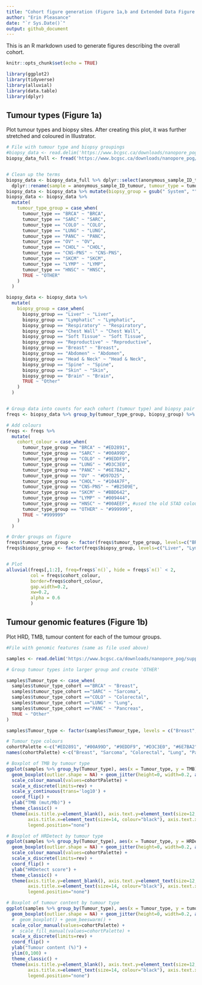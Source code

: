 ```yaml
---
title: "Cohort figure generation (Figure 1a,b and Extended Data Figure 1a)"
author: "Erin Pleasance"
date: "`r Sys.Date()`"
output: github_document
---
```


This is an R markdown used to generate figures describing the overall cohort.

```r
knitr::opts_chunk$set(echo = TRUE)

library(ggplot2)
library(tidyverse)
library(alluvial)
library(data.table)
library(dplyr)
```

## Tumour types (Figure 1a)

Plot tumour types and biopsy sites. After creating this plot, it was further stretched and coloured in Illustrator.


```r

# File with tumour type and biopsy groupings
#biopsy_data <- read.delim('https://www.bcgsc.ca/downloads/nanopore_pog/supplementary_tables/Supplementary_Table_1_samples.tsv')
biopsy_data_full <- fread('https://www.bcgsc.ca/downloads/nanopore_pog/supplementary_tables/Supplementary_Table_1_samples.tsv')


# Clean up the terms
biopsy_data <- biopsy_data_full %>% dplyr::select(anonymous_sample_ID_tumour, tumour_type_cohort, biopsy_site_cohort) %>%
  dplyr::rename(sample = anonymous_sample_ID_tumour, tumour_type = tumour_type_cohort, biopsy_group = biopsy_site_cohort)
biopsy_data <- biopsy_data %>% mutate(biopsy_group = gsub(" System", "", biopsy_group))
biopsy_data <- biopsy_data %>%
  mutate(
    tumour_type_group = case_when(
      tumour_type == "BRCA" ~ "BRCA",
      tumour_type == "SARC" ~ "SARC",
      tumour_type == "COLO" ~ "COLO",
      tumour_type == "LUNG" ~ "LUNG",
      tumour_type == "PANC" ~ "PANC",
      tumour_type == "OV" ~ "OV",
      tumour_type == "CHOL" ~ "CHOL",
      tumour_type == "CNS-PNS" ~ "CNS-PNS",
      tumour_type == "SKCM" ~ "SKCM",
      tumour_type == "LYMP" ~ "LYMP",
      tumour_type == "HNSC" ~ "HNSC",
      TRUE ~ "OTHER"
    )
  )

biopsy_data <- biopsy_data %>%
  mutate(
    biopsy_group = case_when(
      biopsy_group == "Liver" ~ "Liver",
      biopsy_group == "Lymphatic" ~ "Lymphatic",
      biopsy_group == "Respiratory" ~ "Respiratory",
      biopsy_group == "Chest Wall" ~ "Chest Wall",
      biopsy_group == "Soft Tissue" ~ "Soft Tissue",
      biopsy_group == "Reproductive" ~ "Reproductive",
      biopsy_group == "Breast" ~ "Breast",
      biopsy_group == "Abdomen" ~ "Abdomen",
      biopsy_group == "Head & Neck" ~ "Head & Neck",
      biopsy_group == "Spine" ~ "Spine",
      biopsy_group == "Skin" ~ "Skin",
      biopsy_group == "Brain" ~ "Brain",
      TRUE ~ "Other"
    )
  )


# Group data into counts for each cohort (tumour type) and biopsy pair
freqs <- biopsy_data %>% group_by(tumour_type_group, biopsy_group) %>% summarise(n())

# Add colours
freqs <- freqs %>% 
  mutate(
    cohort_colour = case_when(
      tumour_type_group == "BRCA" ~ "#ED2891",
      tumour_type_group == "SARC" ~ "#00A99D",
      tumour_type_group == "COLO" ~ "#9EDDF9",
      tumour_type_group == "LUNG" ~ "#D3C3E0",
      tumour_type_group == "PANC" ~ "#6E7BA2",
      tumour_type_group == "OV" ~ "#D97D25",
      tumour_type_group == "CHOL" ~ "#104A7F",
      tumour_type_group == "CNS-PNS" ~ "#B2509E",
      tumour_type_group == "SKCM" ~ "#BBD642",
      tumour_type_group == "LYMP" ~ "#009444",
      tumour_type_group == "HNSC" ~ "#00AEEF", #used the old STAD colour as HNSC had too few to get a colour
      tumour_type_group == "OTHER" ~ "#999999",
      TRUE ~ "#999999"
    )
  )

# Order groups on figure
freqs$tumour_type_group <- factor(freqs$tumour_type_group, levels=c("BRCA", "SARC", "COLO", "LUNG", "PANC", "OV", "CHOL", "CNS-PNS", "SKCM", "LYMP", "HNSC", "OTHER"))
freqs$biopsy_group <- factor(freqs$biopsy_group, levels=c("Liver", "Lymphatic", "Respiratory", "Chest Wall", "Soft Tissue", "Reproductive", "Breast", "Abdomen", "Head & Neck", "Spine", "Skin", "Brain", "Other"))


# Plot
alluvial(freqs[,1:2], freq=freqs$`n()`, hide = freqs$`n()` < 2, 
         col = freqs$cohort_colour, 
         border=freqs$cohort_colour, 
         gap.width=0.2, 
         xw=0.2, 
         alpha = 0.6
         )

```

## Tumour genomic features (Figure 1b)

Plot HRD, TMB, tumour content for each of the tumour groups.

```r

#File with genomic features (same as file used above)

samples <- read.delim('https://www.bcgsc.ca/downloads/nanopore_pog/supplementary_tables/Supplementary_Table_1_samples.tsv')

# Group tumour types into larger group and create 'OTHER' 

samples$Tumour_type <- case_when(
  samples$tumour_type_cohort =="BRCA" ~ "Breast",
  samples$tumour_type_cohort =="SARC" ~ "Sarcoma",
  samples$tumour_type_cohort =="COLO" ~ "Colorectal",
  samples$tumour_type_cohort =="LUNG" ~ "Lung",
  samples$tumour_type_cohort =="PANC" ~ "Pancreas",
  TRUE ~ "Other"
)

samples$Tumour_type <- factor(samples$Tumour_type, levels = c("Breast", "Sarcoma", "Colorectal", "Lung", "Pancreas", "Other"))

# Tumour type colours
cohortPalette <-c("#ED2891", "#00A99D", "#9EDDF9", "#D3C3E0", "#6E7BA2", "#999999")
names(cohortPalette) <-c("Breast", "Sarcoma", "Colorectal", "Lung", "Pancreas", "Other") 

# Boxplot of TMB by tumour type
ggplot(samples %>% group_by(Tumour_type), aes(x = Tumour_type, y = TMB)) +
  geom_boxplot(outlier.shape = NA) + geom_jitter(height=0, width=0.2, aes(color=Tumour_type)) +
  scale_colour_manual(values=cohortPalette) +
  scale_x_discrete(limits=rev) +
  scale_y_continuous(trans='log10') +
  coord_flip() +
  ylab("TMB (mut/Mb)") +
  theme_classic() +
  theme(axis.title.y=element_blank(), axis.text.y=element_text(size=12, colour="black"),
        axis.title.x=element_text(size=14, colour="black"), axis.text.x=element_text(size=12, colour="black"),
        legend.position="none")

# Boxplot of HRDetect by tumour type
ggplot(samples %>% group_by(Tumour_type), aes(x = Tumour_type, y = HRDetect)) +
  geom_boxplot(outlier.shape = NA) + geom_jitter(height=0, width=0.2, aes(color=Tumour_type)) +
  scale_colour_manual(values=cohortPalette) +
  scale_x_discrete(limits=rev) +
  coord_flip() +
  ylab("HRDetect score") +
  theme_classic() +
  theme(axis.title.y=element_blank(), axis.text.y=element_text(size=12, colour="black"),
        axis.title.x=element_text(size=14, colour="black"), axis.text.x=element_text(size=12, colour="black"),
        legend.position="none")

# Boxplot of tumour content by tumour type
ggplot(samples %>% group_by(Tumour_type), aes(x = Tumour_type, y = tumour_content)) +
  geom_boxplot(outlier.shape = NA) + geom_jitter(height=0, width=0.2, aes(color=Tumour_type)) +
  #  geom_boxplot() + geom_beeswarm() +
  scale_color_manual(values=cohortPalette) +
  #  scale_fill_manual(values=cohortPalette) +
  scale_x_discrete(limits=rev) +
  coord_flip() +
  ylab("Tumour content (%)") +
  ylim(0,100) +
  theme_classic() +
  theme(axis.title.y=element_blank(), axis.text.y=element_text(size=12, colour="black"),
        axis.title.x=element_text(size=14, colour="black"), axis.text.x=element_text(size=12, colour="black"),
        legend.position="none")

```

